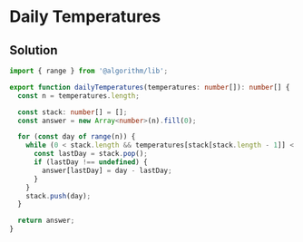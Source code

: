 # Daily Temperatures

## Solution

```typescript filename="solution.ts" copy
import { range } from '@algorithm/lib';

export function dailyTemperatures(temperatures: number[]): number[] {
  const n = temperatures.length;

  const stack: number[] = [];
  const answer = new Array<number>(n).fill(0);

  for (const day of range(n)) {
    while (0 < stack.length && temperatures[stack[stack.length - 1]] < temperatures[day]) {
      const lastDay = stack.pop();
      if (lastDay !== undefined) {
        answer[lastDay] = day - lastDay;
      }
    }
    stack.push(day);
  }

  return answer;
}
```
